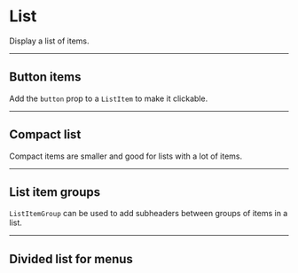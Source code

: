 
# List

Display a list of items.

<ComponentPreview code={listCode} />

-----

## Button items
Add the `button` prop to a `ListItem` to make it clickable.

<ComponentPreview code={buttonListCode} />

-----

## Compact list
Compact items are smaller and good for lists with a lot of items.

<ComponentPreview code={compactCode} />

-----

## List item groups
`ListItemGroup` can be used to add subheaders between groups of items in a list.

<ComponentPreview code={groupCode} />

-----

## Divided list for menus

<ComponentPreview code={boxyCode} />
